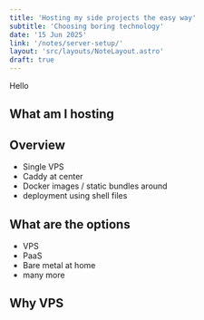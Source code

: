 ```yaml
---
title: 'Hosting my side projects the easy way'
subtitle: 'Choosing boring technology'
date: '15 Jun 2025'
link: '/notes/server-setup/'
layout: 'src/layouts/NoteLayout.astro'
draft: true
---
```


Hello

## What am I hosting

## Overview
- Single VPS
- Caddy at center
- Docker images / static bundles around
- deployment using shell files

## What are the options
- VPS
- PaaS
- Bare metal at home
- many more

## Why VPS
